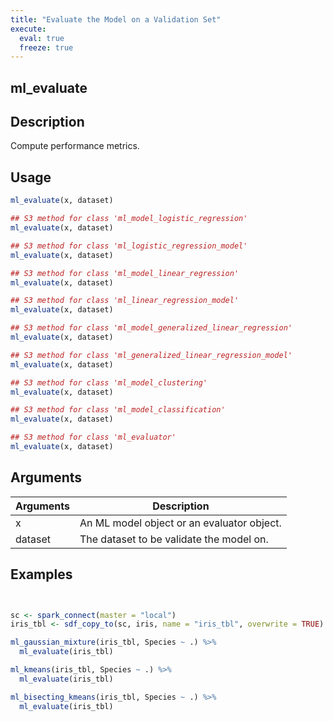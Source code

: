```yaml
---
title: "Evaluate the Model on a Validation Set"
execute:
  eval: true
  freeze: true
---
```


## ml_evaluate

## Description
Compute performance metrics.


## Usage
```r
ml_evaluate(x, dataset)

## S3 method for class 'ml_model_logistic_regression'
ml_evaluate(x, dataset)

## S3 method for class 'ml_logistic_regression_model'
ml_evaluate(x, dataset)

## S3 method for class 'ml_model_linear_regression'
ml_evaluate(x, dataset)

## S3 method for class 'ml_linear_regression_model'
ml_evaluate(x, dataset)

## S3 method for class 'ml_model_generalized_linear_regression'
ml_evaluate(x, dataset)

## S3 method for class 'ml_generalized_linear_regression_model'
ml_evaluate(x, dataset)

## S3 method for class 'ml_model_clustering'
ml_evaluate(x, dataset)

## S3 method for class 'ml_model_classification'
ml_evaluate(x, dataset)

## S3 method for class 'ml_evaluator'
ml_evaluate(x, dataset)
```

## Arguments
|Arguments|Description|
|---|---|
| x | An ML model object or an evaluator object. |
| dataset | The dataset to be validate the model on. |








## Examples
```r


sc <- spark_connect(master = "local")
iris_tbl <- sdf_copy_to(sc, iris, name = "iris_tbl", overwrite = TRUE)

ml_gaussian_mixture(iris_tbl, Species ~ .) %>%
  ml_evaluate(iris_tbl)

ml_kmeans(iris_tbl, Species ~ .) %>%
  ml_evaluate(iris_tbl)

ml_bisecting_kmeans(iris_tbl, Species ~ .) %>%
  ml_evaluate(iris_tbl)



```
